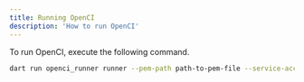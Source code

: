 ```yaml
---
title: Running OpenCI
description: 'How to run OpenCI'
---
```


To run OpenCI, execute the following command.

<CodeGroup>

  ```bash macOS
  dart run openci_runner runner --pem-path path-to-pem-file --service-account-path path-to-service-account-json-file
  ```

</CodeGroup>